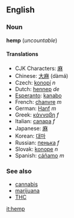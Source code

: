 ==English==
===Noun===
'''hemp''' (''uncountable'')

====Translations====
*CJK Characters: [[麻]]
*Chinese: [[大麻]] (dàmá)
*Czech: [[konopí]]  ''n''
*Dutch: [[hennep]] ''de''
*[[Esperanto]]: [[kanabo]]
*French: [[chanvre]] ''m''
*German: [[Hanf]] ''m''
*Greek: [[κάνναβη]] ''f''
*Italian: [[canapa]] ''f''
*Japanese: [[麻]]
*Korean: [[대마]]
*Russian: [[пенька]] ''f''
*Slovak: [[konope]]  ''n''
*Spanish: [[cáñamo]] ''m''

===See also===
*[[cannabis]]
*[[marijuana]]
*[[THC]]

{{stub}}

[[it:hemp]]